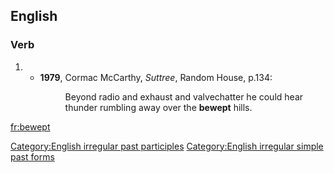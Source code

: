 ==English==

===Verb===
{{head|en|verb form}}

# {{en-past of|beweep}}
#* '''1979''', Cormac McCarthy, ''Suttree'', Random House, p.134:
#*: Beyond radio and exhaust and valvechatter he could hear thunder rumbling away over the '''bewept''' hills.

[[Category:English irregular past participles]]
[[Category:English irregular simple past forms]]
[[fr:bewept]]